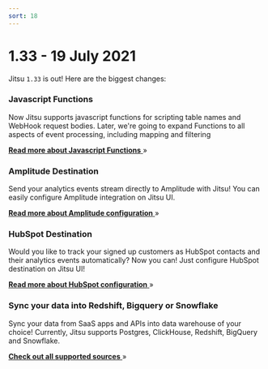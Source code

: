 ```yaml
---
sort: 18
---
```



# 1.33 - 19 July 2021

Jitsu `1.33` is out! Here are the biggest changes:

### Javascript Functions

Now Jitsu supports javascript functions for scripting table names and WebHook request bodies.
Later, we're going to expand Functions to all aspects of event processing, including mapping and filtering

[**Read more about Javascript Functions** ](/docs/configuration/javascript-functions) »

### Amplitude Destination

Send your analytics events stream directly to Amplitude with Jitsu! You can easily configure Amplitude integration on Jitsu UI.

[**Read more about Amplitude configuration** ](/docs/destinations-configuration/amplitude) »


### HubSpot Destination

Would you like to track your signed up customers as HubSpot contacts and their analytics events automatically? Now you can!
Just configure HubSpot destination on Jitsu UI!

[**Read more about HubSpot configuration** ](/docs/destinations-configuration/hubspot) »


### Sync your data into Redshift, Bigquery or Snowflake

Sync your data from SaaS apps and APIs into data warehouse of your choice! Currently, Jitsu supports Postgres, ClickHouse, Redshift,
BigQuery and Snowflake.

[**Check out all supported sources** ](https://jitsu.com/sources) »
